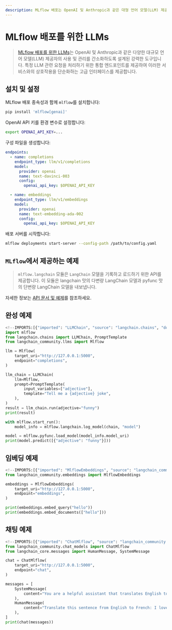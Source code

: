 ```yaml
---
description: MLflow 배포는 OpenAI 및 Anthropic과 같은 대형 언어 모델(LLM) 제공업체와의 상호작용을 간소화하는 도구입니다.
---
```


# MLflow 배포를 위한 LLMs

> [MLflow 배포를 위한 LLMs](https://www.mlflow.org/docs/latest/llms/deployments/index.html)는 OpenAI 및 Anthropic과 같은 다양한 대규모 언어 모델(LLM) 제공자의 사용 및 관리를 간소화하도록 설계된 강력한 도구입니다. 특정 LLM 관련 요청을 처리하기 위한 통합 엔드포인트를 제공하여 이러한 서비스와의 상호작용을 단순화하는 고급 인터페이스를 제공합니다.

## 설치 및 설정

MLflow 배포 종속성과 함께 `mlflow`를 설치합니다:

```sh
pip install 'mlflow[genai]'
```


OpenAI API 키를 환경 변수로 설정합니다:

```sh
export OPENAI_API_KEY=...
```


구성 파일을 생성합니다:

```yaml
endpoints:
  - name: completions
    endpoint_type: llm/v1/completions
    model:
      provider: openai
      name: text-davinci-003
      config:
        openai_api_key: $OPENAI_API_KEY

  - name: embeddings
    endpoint_type: llm/v1/embeddings
    model:
      provider: openai
      name: text-embedding-ada-002
      config:
        openai_api_key: $OPENAI_API_KEY
```


배포 서버를 시작합니다:

```sh
mlflow deployments start-server --config-path /path/to/config.yaml
```


## `MLflow`에서 제공하는 예제

> `mlflow.langchain` 모듈은 `LangChain` 모델을 기록하고 로드하기 위한 API를 제공합니다. 이 모듈은 langchain 맛의 다변량 LangChain 모델과 pyfunc 맛의 단변량 LangChain 모델을 내보냅니다.

자세한 정보는 [API 문서 및 예제](https://www.mlflow.org/docs/latest/llms/langchain/index.html)를 참조하세요.

## 완성 예제

```python
<!--IMPORTS:[{"imported": "LLMChain", "source": "langchain.chains", "docs": "https://api.python.langchain.com/en/latest/chains/langchain.chains.llm.LLMChain.html", "title": "MLflow Deployments for LLMs"}, {"imported": "Mlflow", "source": "langchain_community.llms", "docs": "https://api.python.langchain.com/en/latest/llms/langchain_community.llms.mlflow.Mlflow.html", "title": "MLflow Deployments for LLMs"}]-->
import mlflow
from langchain.chains import LLMChain, PromptTemplate
from langchain_community.llms import Mlflow

llm = Mlflow(
    target_uri="http://127.0.0.1:5000",
    endpoint="completions",
)

llm_chain = LLMChain(
    llm=Mlflow,
    prompt=PromptTemplate(
        input_variables=["adjective"],
        template="Tell me a {adjective} joke",
    ),
)
result = llm_chain.run(adjective="funny")
print(result)

with mlflow.start_run():
    model_info = mlflow.langchain.log_model(chain, "model")

model = mlflow.pyfunc.load_model(model_info.model_uri)
print(model.predict([{"adjective": "funny"}]))
```


## 임베딩 예제

```python
<!--IMPORTS:[{"imported": "MlflowEmbeddings", "source": "langchain_community.embeddings", "docs": "https://api.python.langchain.com/en/latest/embeddings/langchain_community.embeddings.mlflow.MlflowEmbeddings.html", "title": "MLflow Deployments for LLMs"}]-->
from langchain_community.embeddings import MlflowEmbeddings

embeddings = MlflowEmbeddings(
    target_uri="http://127.0.0.1:5000",
    endpoint="embeddings",
)

print(embeddings.embed_query("hello"))
print(embeddings.embed_documents(["hello"]))
```


## 채팅 예제

```python
<!--IMPORTS:[{"imported": "ChatMlflow", "source": "langchain_community.chat_models", "docs": "https://api.python.langchain.com/en/latest/chat_models/langchain_community.chat_models.mlflow.ChatMlflow.html", "title": "MLflow Deployments for LLMs"}, {"imported": "HumanMessage", "source": "langchain_core.messages", "docs": "https://api.python.langchain.com/en/latest/messages/langchain_core.messages.human.HumanMessage.html", "title": "MLflow Deployments for LLMs"}, {"imported": "SystemMessage", "source": "langchain_core.messages", "docs": "https://api.python.langchain.com/en/latest/messages/langchain_core.messages.system.SystemMessage.html", "title": "MLflow Deployments for LLMs"}]-->
from langchain_community.chat_models import ChatMlflow
from langchain_core.messages import HumanMessage, SystemMessage

chat = ChatMlflow(
    target_uri="http://127.0.0.1:5000",
    endpoint="chat",
)

messages = [
    SystemMessage(
        content="You are a helpful assistant that translates English to French."
    ),
    HumanMessage(
        content="Translate this sentence from English to French: I love programming."
    ),
]
print(chat(messages))
```